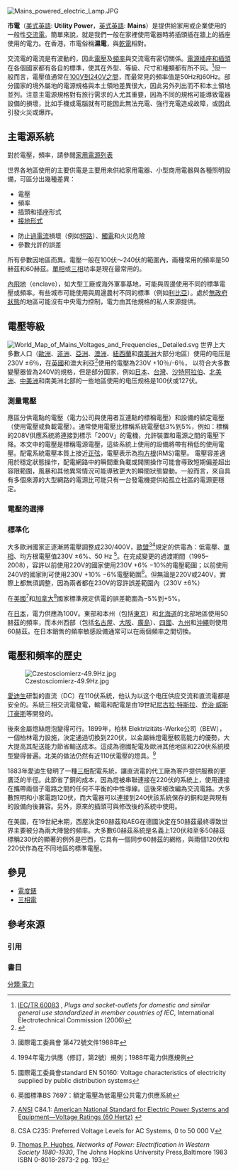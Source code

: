 [[File:Mains_powered_electric_Lamp.JPG|thumb]]
{{RoughTranslation|en:Mains electricity}}

'''市電'''（[[美式英語|美式英語]]: '''Utility Power'''，[[英式英語|英式英語]]: '''Mains'''）是提供給家用或企業使用的一般性[[交流電|交流電]]。簡單來說，就是我們一般在家裡使用電器時將插頭插在牆上的插座使用的電力。在香港，市電俗稱'''濕電'''，與[[電池|乾電]]相對。

交流電的電流是有波動的，因此[[電壓|電壓]]及[[頻率|頻率]]與交流電有密切關係。[[家用交流電源插頭與插座|電源插座和插頭]]在各個國家都有各自的標準，使其在外型、等級、尺寸和種類都有所不同。<ref>[http://webstore.iec.ch/webstore/webstore.nsf/searchview/?searchView=&SearchOrder=4&SearchWV=TRUE&SearchMax=1000&Submit=OK&Query=(%5BHead_Number%5D=%221%22)%20AND%20(%5BDocument_Name%5D%20CONTAINS%20%2260083%22) IEC/TR 60083] {{Wayback|url=http://webstore.iec.ch/webstore/webstore.nsf/searchview/?searchView=&SearchOrder=4&SearchWV=TRUE&SearchMax=1000&Submit=OK&Query=(%5BHead_Number%5D=%221%22)%20AND%20(%5BDocument_Name%5D%20CONTAINS%20%2260083%22) |date=20110927075658 }}, ''Plugs and socket-outlets for domestic and similar general use standardized in member countries of IEC'', International Electrotechnical Commission (2006)</ref>但一般而言，電壓值通常在[[家用電源列表|100V到240V之間]]，而最常見的頻率值是50Hz和60Hz。部分國家的境外屬地的電源規格與本土領地差異很大，因此另外列出而不和本土領地並列。注意主電源規格對有旅行需求的人尤其重要，因為不同的規格可能導致電器設備的損壞，比如手機或電腦就有可能因此無法充電、強行充電造成故障，或因此引發火災或爆炸。

== 主電源系統 ==
對於電壓，頻率，請參閱[[家用電源列表|家用電源列表]]

世界各地區使用的主要供電是主要用來供給家用電器、小型商用電器與各種照明設備，可區分出幾種差異：

* 電壓
* 頻率
* 插頭和插座形式
* [[接地系统|接地形式]]

* 防止[[過電流|過電流]]損壞（例如[[短路|短路]]）、[[觸電|觸電]]和火災危險
* 參數允許的誤差

所有參數因地區而異。電壓一般在100伏～240伏的範圍內，兩種常用的頻率是50赫茲和60赫茲。[[單相電|單相]]或[[三相電|三相]]功率是現在最常用的。

[[飛地|內飛地]]（enclave），如大型工廠或海外軍事基地，可能與周邊使用不同的標準電壓或頻率。有些城市可能使用與周邊農村不同的標準（例如[[利比亞|利比亞]]）。處於[[無政府狀態|無政府狀態]]的地區可能沒有中央電力控制，電力由其他規格的私人來源提供。

== 電壓等級 ==
[[File:World_Map_of_Mains_Voltages_and_Frequencies,_Detailed.svg|thumb]]
世界上大多數人口（[[歐洲|歐洲]]、[[非洲|非洲]]、[[亞洲|亞洲]]、[[澳洲|澳洲]]、[[紐西蘭|紐西蘭]]和[[南美洲|南美洲]]大部分地區）使用的电压是230V ±6％，在[[英國|英國]]和澳大利亞<ref>{{Cite web |url=http://www.powerlogic.com.au/Attachments/Voltage%20and%20Equipment%20Standard%20Misalignment%20PaperV.pdf |title=存档副本 |access-date=2016-04-01 |archive-url=https://web.archive.org/web/20180311234438/http://powerlogic.com.au/Attachments/Voltage%20and%20Equipment%20Standard%20Misalignment%20PaperV.pdf |archive-date=2018-03-11 |dead-url=yes }}</ref>使用的電壓為230V +10％/-6％， 以符合大多數變壓器皆為240V的規格，但是部分国家，例如[[日本|日本]]、[[台灣|台灣]]、[[沙特阿拉伯|沙特阿拉伯]]、[[北美洲|北美洲]]、[[中美洲|中美洲]]和南美洲北部的一些地區使用的电压规格是100伏或127伏。

=== 測量電壓 ===

應區分供電點的電壓（電力公司與使用者互連點的標稱電壓）和設備的額定電壓（使用電壓或負載電壓）。通常使用電壓比標稱系統電壓低3%到5%，例如：標稱的208V供應系統將連接到標示「200V」的電機，允許裝置和電源之間的電壓下降。本文中的電壓是標稱電源電壓，這些系統上使用的設備將帶有稍低的使用電壓。配電系統電壓本質上接近[[正弦|正弦]]，電壓表示為[[均方根|均方根]](RMS)電壓。 電壓容差適用於穩定狀態操作，配電網路中的瞬間重負載或開關操作可能會導致短期偏差超出容限範圍，風暴和其他異常情況可能導致更大的瞬間狀態變動。一般而言，來自具有多個來源的大型網路的電源比可能只有一台發電機提供給孤立社區的電源更穩定。
=== 電壓的選擇 ===
{{Main|家用電源列表}}

=== 標準化 ===
{{main|IEC標準電壓}}
大多歐洲國家正逐漸將電壓調整成230/400V，[[歐盟|歐盟]]<ref>{{en}}國際電工委員會 第472號文件1988年</ref><ref>{{en}}1994年電力供應（修訂，第2號）規例；1988年電力供應規例</ref>規定的供電為：低電壓、[[單相電|單相]]、均方根電壓值230V ±6%、50 Hz <ref>{{en}}國際電工委員會standard EN 50160: Voltage characteristics of electricity supplied by public distribution systems </ref>。在完成變更的過渡期間（1995–2008），容許以前使用220V的國家使用230V +6% −10%的電壓範圍；以前使用240V的國家則可使用230V +10% −6%電壓範圍<ref>{{en}}英國標準BS 7697：額定電壓為低電壓公共電力供應系統</ref>。但無論是220V或240V，實際上都無須調整，因為兩者都在230V的容許誤差範圍內（230V ±6%）

在[[美國|美國]]<ref>{{en}}[[ANSI|ANSI]] C84.1: [http://www.nema.org/stds/c84-1.cfm American National Standard for Electric Power Systems and Equipment—Voltage Ratings (60 Hertz)] {{webarchive|url=https://web.archive.org/web/20070727234316/http://www.nema.org/stds/c84-1.cfm |date=2007-07-27 }}</ref>和[[加拿大|加拿大]]<ref>{{en}} CSA C235: Preferred Voltage Levels for AC Systems, 0 to 50 000 V </ref>國家標準規定供電的誤差範圍為−5%到+5%。

在[[日本|日本]]，電力供應為100V。東部和本州（包括[[東京|東京]]）和[[北海道|北海道]]的北部地區使用50赫茲的頻率，而本州西部（包括[[名古屋|名古屋]]、[[大阪市|大阪]]、[[廣島|廣島]]）、[[四國|四國]]、[[九州_(日本)|九州]]和[[沖繩|沖繩]]则使用60赫茲。在日本銷售的頻率敏感設備通常可以在兩個頻率之間切換。

== 電壓和頻率的歷史 ==
[[File:Czestosciomierz-49.9Hz.jpg|thumb]]

{{see also |電流戰爭}}
[[愛迪生|愛迪生]]研製的直流（DC）在110伏系統，他认为以这个电压供应交流和直流電都是安全的。系統三相交流電發電，輸電和配電是由19世紀[[尼古拉·特斯拉|尼古拉·特斯拉]]、[[乔治·威斯汀豪斯|乔治·威斯汀豪斯]]等開發的。

後來金屬燈絲燈泡變得可行。1899年，柏林 Elektrizitäts-Werke公司（BEW），一個柏林電力設施，決定通過切換到220伏，以金屬絲燈電壓較高能力的優勢，大大提高其配送能力節省輸送成本。這成為德國配電及歐洲其他地區和220伏系統模型變得普遍。北美的做法仍然有近110伏電壓的燈具。<ref>[[Thomas_P._Hughes|Thomas P. Hughes]], ''Networks of Power: Electrification in Western Society 1880-1930'', The Johns Hopkins University Press,Baltimore 1983 ISBN 0-8018-2873-2 pg. 193</ref>

1883年愛迪生發明了一種[[三相_(電學)|三相]]配電系統，讓直流電的代工廠為客戶提供服務的更廣泛的半徑。此節省了銅的成本，因為燈被串聯連接在220伏的系統上，使用連接在攜帶兩個子電路之間的任何不平衡的中性導線。這後來被改編為交流電路。大多數照明和小家電跑120伏，而大電器可以連接到240伏該系統保存的銅和是與現有的設備向後兼容。另外，原來的插頭可與修改後的系統中使用。

在美國，在19世紀末期，西屋決定60赫茲和AEG在德國決定在50赫茲最終導致世界主要被分為兩大陣營的頻率。大多數60赫茲系統是名義上120伏和至多50赫茲標稱230伏的顯著的例外是巴西，它具有一個同步60赫茲的網格，與兩個120伏和220伏作為在不同地區的標準電壓。

== 參見 ==
{{Portal|能源}}
* [[電度錶|電度錶]]
* [[三相電|三相電]]

== 參考來源 ==
=== 引用 ===
{{reflist|2}}

===書目===

[[分類:電力|分類:電力]]